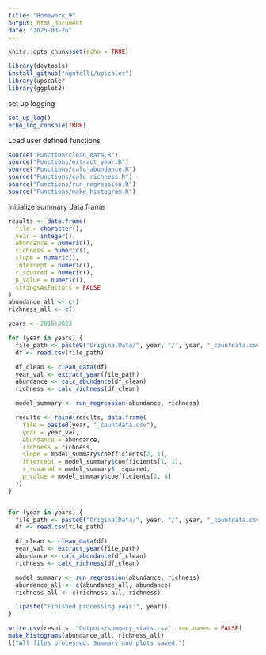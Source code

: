 ```yaml
---
title: "Homework_9"
output: html_document
date: "2025-03-26"
---
```


```r
knitr::opts_chunk$set(echo = TRUE)
```

```r
library(devtools)
install_github("ngotelli/upscaler")
library(upscaler
library(ggplot2)
```

set up logging
```r
set_up_log()
echo_log_console(TRUE)
```

Load user defined functions
```r
source("Function/clean_data.R")
source("Functions/extract_year.R")
source("Functions/calc_abundance.R")
source("Functions/calc_richness.R")
source("Functions/run_regression.R")
source("Functions/make_histogram.R")
```

Initialize summary data frame
```r
results <- data.frame(
  file = character(),
  year = integer(),
  abundance = numeric(),
  richness = numeric(),
  slope = numeric(),
  intercept = numeric(),   
  r_squared = numeric(),
  p_value = numeric(),
  stringsAsFactors = FALSE
)
abundance_all <- c()
richness_all <- c()

years <- 2015:2023

for (year in years) {
  file_path <- paste0("OriginalData/", year, "/", year, "_countdata.csv")
  df <- read.csv(file_path)

  df_clean <- clean_data(df)
  year_val <- extract_year(file_path)
  abundance <- calc_abundance(df_clean)
  richness <- calc_richness(df_clean)

  model_summary <- run_regression(abundance, richness)

  results <- rbind(results, data.frame(
    file = paste0(year, "_countdata.csv"),
    year = year_val,
    abundance = abundance,
    richness = richness,
    slope = model_summary$coefficients[2, 1],
    intercept = model_summary$coefficients[1, 1],
    r_squared = model_summary$r.squared,
    p_value = model_summary$coefficients[2, 4]
  ))
}


for (year in years) {
  file_path <- paste0("OriginalData/", year, "/", year, "_countdata.csv")
  df <- read.csv(file_path)

  df_clean <- clean_data(df)
  year_val <- extract_year(file_path)
  abundance <- calc_abundance(df_clean)
  richness <- calc_richness(df_clean)

  model_summary <- run_regression(abundance, richness)
  abundance_all <- c(abundance_all, abundance)
  richness_all <- c(richness_all, richness)

  l(paste("Finished processing year:", year))
}

write.csv(results, "Outputs/summary_stats.csv", row.names = FALSE)
make_histograms(abundance_all, richness_all)
l("All files processed. Summary and plots saved.")
```

  
  
  
